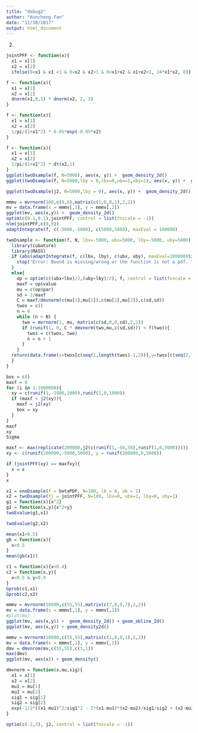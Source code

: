 ```yaml
---
title: "debug2"
author: "Kuncheng Fan"
date: "11/30/2017"
output: html_document
---
```


2.
```r
jointPFF <- function(x){
  x1 = x[1]
  x2 = x[2]
  ifelse(0<x1 & x1 <1 & 0<x2 & x2<1 & 0<x1+x2 & x1+x2<1, 24*x1*x2, 0)}

f <- function(x){
  x1 = x[1]
  x2 = x[2]
  dnorm(x1,0,1) * dnorm(x2, 2, 3)
}

f <- function(x){
  x1 = x[1]
  x2 = x[2]
  1/pi/(1+x1^2) * 0.05*exp(-0.05*x2)
}

f <- function(x){
  x1 = x[1]
  x2 = x[2]
  1/pi/(1+x1^2) * dt(x2,1)
}
ggplot(twoDsample(f, N=5000), aes(x, y)) +  geom_density_2d()
ggplot(twoDsample(f, N=5000,lby = 0,lbx=0,ubx=1,uby=1), aes(x, y)) +  geom_density_2d()
```

```r
ggplot(twoDsample(j2, N=5000,lby = 0), aes(x, y)) +  geom_density_2d()

mmmv = mvrnorm(100,c(0,0),matrix(c(1,0,0,1),2,2))
mv = data.frame(x = mmmv[,1], y = mmmv[,2])
ggplot(mv, aes(x,y)) +  geom_density_2d()
optim(c(0.1,0.1),jointPFF, control = list(fnscale = -1))
nlm(jointPFF,c(0,9))
adaptIntegrate(f, c(-5000,-5000), c(5000,5000), maxEval = 100000)
```

```r
twoDsample <- function(f, N, lbx=-5000, ubx=5000, lby=-5000, uby=5000) {
  library(cubature)
  library(MASS)
  if (abs(adaptIntegrate(f, c(lbx, lby), c(ubx, uby), maxEval=100000)$integral - 1) > 0.001) {
    stop("Error: Bound is missing/wrong or the function is not a pdf. The area under the function you given should be 1")
  }
  else{
    op = optim(c((ubx+lbx)/2,(uby+lby)/2), f, control = list(fnscale = -1))
    maxf = op$value
    mu = c(op$par)
    sd = 2/maxf
    C = maxf/dmvnorm(c(mu[1],mu[2]),c(mu[1],mu[2]),c(sd,sd))
    twos = c()
    n = 0
    while (n < N) {
      two = mvrnorm(1, mu, matrix(c(sd,0,0,sd),2,2))
      if (runif(1, 0, C * dmvnorm(two,mu,c(sd,sd))) < f(two)){
        twos = c(twos, two)
        n = n + 1
      }
    }
  return(data.frame(x=twos[c(seq(1,length(twos)-1,2))],y=twos[c(seq(2,length(twos),2))]))
  }
}
```



```r
box = c()
maxf = 0
for (i in 1:1000000){
  xy = c(runif(1,-1000,1000),runif(1,0,1000))
  if (maxf < j2(xy)){
    maxf = j2(xy)
    box = xy
  }
}
maxf
xy
Sigma
```

```r
maxf <- max(replicate(200000,j2(c(runif(1,-50,50),runif(1,0,5000)))))
xy <- c(runif(200000,-5000,5000), y = runif(200000,0,5000))

if (jointPFF(xy) == maxfxy){
  x = x
}
x

```


```r
x1 = oneDsample(f = betaPDF, N=100, lb = 0, ub = 1)
x2 = twoDsample(fj = jointPFF, N=100, lbx=0, ubx=1, lby=0, uby=1)
g1 = function(x){x^2}
g2 = function(x,y){x^2+y}
twoEvalue(g1,x1)

twoEvalue(g2,x2)
```

```r
mean(x1<0.5)
gb = function(x){
  x<0.5
}
mean(gb(x1))

c1 = function(x){x<0.4}
c2 = function(x,y){
  x<0.5 & y<0.9
}
Gprob(c1,x1)
Gprob(c2,x2)


```

```r
mmmv = mvrnorm(10000,c(55,55),matrix(c(7,0,0,7),2,2))
mv = data.frame(x = mmmv[,1], y = mmmv[,2])
#plot(mv)
ggplot(mv, aes(x,y)) +  geom_density_2d() + geom_abline_2d()
ggplot(mv, aes(x,y)) + geom_density2d()
```

```r
mmmv = mvrnorm(10000,c(55,55),matrix(c(1,0,0,1),2,2))
mv = data.frame(x = mmmv[,1], y = mmmv[,2])
dmv = dmvnrom(mv,c(55,55),c(1,1))
max(dmv)
ggplot(mv, aes(x)) + geom_density()
```


```r
dmvnorm = function(x,mu,sig){
  x1 = x[1]
  x2 = x[2]
  mu1 = mu[1]
  mu2 = mu[2]
  sig1 = sig[1]
  sig2 = sig[2]
  exp(-1/2*((x1-mu1)^2/sig1^2 - 2*(x1-mu1)*(x2-mu2)/sig1/sig2 + (x2-mu2)^2/sig2^2))/(2*pi*sig1*sig2)
}
```

```r
optim(c(-2,3), j2, control = list(fnscale = -1))
```

